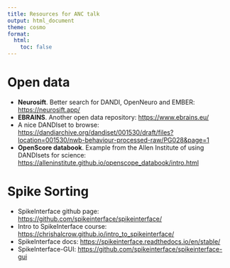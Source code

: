 ```yaml
---
title: Resources for ANC talk
output: html_document
theme: cosmo
format:
  html:
    toc: false
---
```


# Open data

- **Neurosift**. Better search for DANDI, OpenNeuro and EMBER: <https://neurosift.app/>
- **EBRAINS**. Another open data repository: <https://www.ebrains.eu/>
- A nice DANDIset to browse: <https://dandiarchive.org/dandiset/001530/draft/files?location=001530/nwb-behaviour-processed-raw/PG028&page=1>
- **OpenScore databook**. Example from the Allen Institute of using DANDIsets for science: <https://alleninstitute.github.io/openscope_databook/intro.html>

# Spike Sorting

- SpikeInterface github page: <https://github.com/spikeinterface/spikeinterface/>
- Intro to SpikeInterface course: <https://chrishalcrow.github.io/intro_to_spikeinterface/>
- SpikeInterface docs: <https://spikeinterface.readthedocs.io/en/stable/>
- SpikeInterface-GUI: <https://github.com/spikeinterface/spikeinterface-gui>


